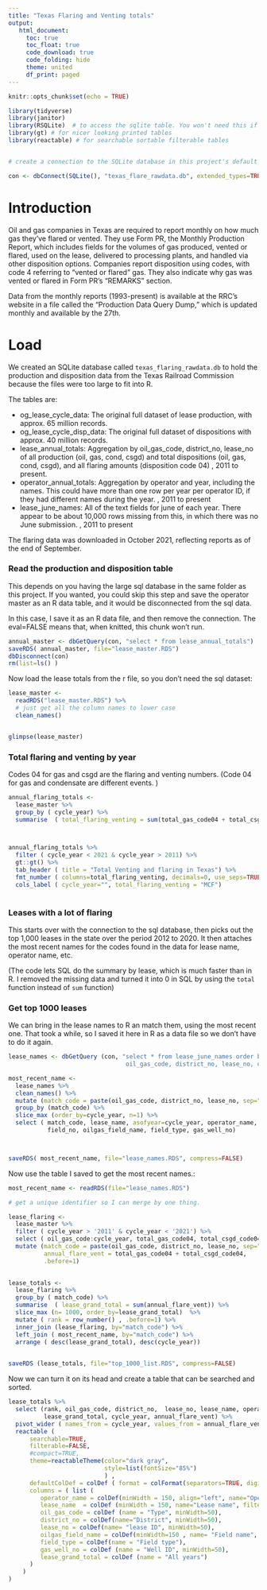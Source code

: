 ```yaml
---
title: "Texas Flaring and Venting totals"
output: 
   html_document:
     toc: true
     toc_float: true
     code_download: true
     code_folding: hide
     theme: united
     df_print: paged
---
```


```r

knitr::opts_chunk$set(echo = TRUE)

library(tidyverse)
library(janitor)
library(RSQLite)  # to access the sqlite table. You won't need this if you've gotten rid of that part.
library(gt) # for nicer looking printed tables
library(reactable) # for searchable sortable filterable tables


# create a connection to the SQLite database in this project's default folder.

con <- dbConnect(SQLite(), "texas_flare_rawdata.db", extended_types=TRUE)

```

# Introduction

Oil and gas companies in Texas  are required to report monthly on how much gas they’ve flared or vented. They use Form PR, the Monthly Production Report, which includes fields for the volumes of gas produced, vented or flared, used on the lease, delivered to processing plants, and handled via other disposition options. Companies report disposition using codes, with code 4 referring to “vented or flared” gas. They also indicate why gas was vented or flared in Form PR’s “REMARKS” section.

Data from the monthly reports (1993-present) is available at the RRC’s website in a file called the “Production Data Query Dump,” which is updated monthly and available by the 27th. 

# Load 

We created an SQLite database called `texas_flaring_rawdata.db` to hold the production and disposition data from the Texas Railroad Commission because the files were too large to fit into R. 

The tables are: 

* og_lease_cycle_data: The original full dataset of lease production, with approx. 65 million records.
* og_lease_cycle_disp_data: The original full dataset of dispositions with approx. 40 million records.
* lease_annual_totals: Aggregation by oil_gas_code, district_no, lease_no of all production (oil, gas, cond, csgd) and total dispositions (oil, gas, cond, csgd), and all flaring amounts (disposition code 04) , 2011 to present.
* operator_annual_totals: Aggregation by operator and year, including the names. This could have more than one row per year per operator ID, if they had different names during the year.  , 2011 to present
* lease_june_names: All of the text fields for june of each year. There appear to be about 10,000 rows missing from this, in which there was no June submission. , 2011 to present

The flaring data was downloaded in October 2021, reflecting reports as of the end of September. 
 

### Read the production and disposition table

This depends on you having the large sql database in the same folder as this project. If you wanted, you could skip this step and save the operator master as an R data table, and it would be disconnected from the sql data. 

In this case, I save it as an R data file, and then remove the connection. The eval=FALSE means that, when knitted, this chunk won't run. 

```r

annual_master <- dbGetQuery(con, "select * from lease_annual_totals")
saveRDS( annual_master, file="lease_master.RDS")
dbDisconnect(con)
rm(list=ls() )


```

Now load the lease totals from the r file, so you don't need the sql dataset: 


```r

lease_master <- 
  readRDS("lease_master.RDS") %>%
  # just get all the column names to lower case
  clean_names() 


glimpse(lease_master)


```


### Total flaring and venting by year

Codes 04 for gas and csgd are the flaring and venting numbers. (Code 04 for gas and condensate are different events. )


```r

annual_flaring_totals <- 
  lease_master %>%
  group_by ( cycle_year) %>%
  summarise  ( total_flaring_venting = sum(total_gas_code04 + total_csgd_code04))



annual_flaring_totals %>%
  filter ( cycle_year < 2021 & cycle_year > 2011) %>%
  gt::gt() %>%
  tab_header ( title = "Total Venting and flaring in Texas") %>%
  fmt_number ( columns=total_flaring_venting, decimals=0, use_seps=TRUE) %>%
  cols_label ( cycle_year="", total_flaring_venting = "MCF")
  

```
### Leases with a lot of flaring

This starts over with the connection to the sql database, then picks out the top 1,000 leases in the state over the period 2012 to 2020. It then attaches the most recent names for the codes found in the data for lease name, operator name, etc. 

(The code lets SQL do the summary by lease, which is much faster than in R. I removed the missing data and turned it into 0 in SQL by using the `total` function instead of `sum` function)


### Get top 1000 leases

We can bring in the lease names to R an match them, using the most recent one. That took a while, so I saved it here in R as a data file so we don't have to do it again. 


```r

lease_names <- dbGetQuery (con, "select * from lease_june_names order by 
                                 oil_gas_code, district_no, lease_no, cycle_year")

most_recent_name <- 
  lease_names %>%
  clean_names() %>%
  mutate (match_code = paste(oil_gas_code, district_no, lease_no, sep="_")) %>%
  group_by (match_code) %>%
  slice_max (order_by=cycle_year, n=1) %>%
  select ( match_code, lease_name, asofyear=cycle_year, operator_name, 
           field_no, oilgas_field_name, field_type, gas_well_no)



saveRDS( most_recent_name, file="lease_names.RDS", compress=FALSE)

```


Now use the table I saved to get the most recent names.: 

```r


most_recent_name <- readRDS(file="lease_names.RDS")

# get a unique identifier so I can merge by one thing.

lease_flaring <- 
  lease_master %>%
  filter ( cycle_year > '2011' & cycle_year < '2021') %>%
  select ( oil_gas_code:cycle_year, total_gas_code04, total_csgd_code04 ) %>%
  mutate (match_code = paste(oil_gas_code, district_no, lease_no, sep="_"), 
          annual_flare_vent = total_gas_code04 + total_csgd_code04,
          .before=1)
  

lease_totals <- 
  lease_flaring %>%
  group_by ( match_code) %>%
  summarise  ( lease_grand_total = sum(annual_flare_vent)) %>%
  slice_max (n= 1000, order_by=lease_grand_total)  %>%
  mutate ( rank = row_number() , .before=1) %>%
  inner_join (lease_flaring, by="match_code") %>%
  left_join ( most_recent_name, by="match_code") %>%
  arrange ( desc(lease_grand_total), desc(cycle_year))
    

saveRDS (lease_totals, file="top_1000_list.RDS", compress=FALSE)

```


Now we can turn it on its head and create a table that can be searched and sorted. 


```r

lease_totals %>%
  select (rank, oil_gas_code, district_no,  lease_no, lease_name, operator_name, oilgas_field_name, field_type, gas_well_no,
          lease_grand_total, cycle_year, annual_flare_vent) %>%
  pivot_wider ( names_from = cycle_year, values_from = annual_flare_vent, values_fill = 0) %>%
  reactable (  
      searchable=TRUE, 
      filterable=FALSE,
      #compact=TRUE, 
      theme=reactableTheme(color="dark gray", 
                           style=list(fontSize="85%") 
                           ) , 
      defaultColDef = colDef ( format = colFormat(separators=TRUE, digits=0), minWidth=75), 
      columns = ( list (
         operator_name = colDef(minWidth = 150, align="left", name="Operator", filter=TRUE), 
         lease_name  = colDef (minWidth = 150, name="Lease name", filter=TRUE),
         oil_gas_code = colDef (name = "Type", minWidth=50), 
         district_no = colDef(name="District", minWidth=50), 
         lease_no = colDef(name= "lease ID", minWidth=50), 
         oilgas_field_name = colDef(minWidth=150 , name= "Field name", filter=TRUE), 
         field_type = colDef(name = "Field type"), 
         gas_well_no = colDef (name = "Well ID", minWidth=50), 
         lease_grand_total = colDef (name = "All years") 
      )
    )
)

```






